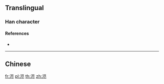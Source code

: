 {{character info/new}}
==Translingual==

===Han character===
{{Han char|rn=85|rad=水|as=06|sn=9|four=|canj=ESOY|ids=⿰氵⿵尺⺀}}

====References====
* {{Han ref|kx=0623.171|hdz=31617.030|uh=6D55|ud=27989}}

----

==Chinese==
{{zh-see|濜}}

[[fr:浕]]
[[pl:浕]]
[[th:浕]]
[[zh:浕]]